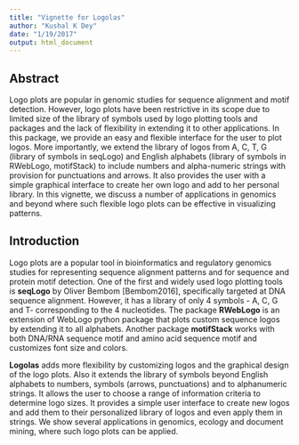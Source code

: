 ```yaml
---
title: "Vignette for Logolas"
author: "Kushal K Dey"
date: "1/19/2017"
output: html_document
---
```


## Abstract

Logo plots are popular in genomic studies for sequence alignment and motif detection. However, logo plots have been restrictive in its scope due to limited size of the library of symbols used by logo plotting tools and packages  and the lack of flexibility in extending it to other applications. In this package, we provide an easy and flexible interface for the user to plot logos. More importantly, we extend the library of logos from A, C, T, G (library of symbols in seqLogo) and English alphabets (library of symbols in RWebLogo, motifStack) to include numbers and alpha-numeric strings with provision for punctuations and arrows. It also provides the user with a simple graphical interface to create her own logo and add to her personal library.
In this vignette, we discuss a number of applications in genomics and beyond where such flexible logo plots can be effective in visualizing patterns.


## Introduction

Logo plots are a popular tool in bioinformatics and regulatory genomics studies for representing sequence alignment patterns and for sequence and protein motif detection. One of the first and widely used logo plotting tools is **seqLogo** by Oliver Bembom [Bembom2016], specifically targeted at DNA sequence alignment. However, it has a library of only 4 symbols - A, C, G and T- corresponding to the 4 nucleotides. The package **RWebLogo** is an extension of WebLogo python package that plots custom sequence logos by extending it to all alphabets. Another package **motifStack** works with both DNA/RNA sequence motif and amino acid sequence motif and customizes font size and colors.

**Logolas** adds more flexibility by customizing logos and the graphical design of the logo plots. Also it extends the library of symbols beyond English alphabets to numbers, symbols (arrows, punctuations) and to alphanumeric strings. It allows the user to choose a range of information criteria to determine logo sizes. It provides a simple user interface to create new logos and add them to their personalized library of logos and even apply them in strings. We show several applications in genomics, ecology and document mining, where such logo plots can be applied.

